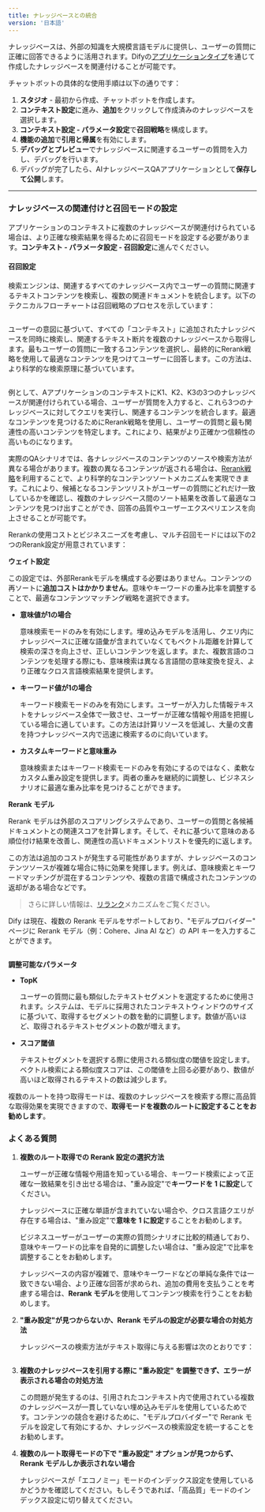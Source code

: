 ```yaml
---
title: ナレッジベースとの統合
version: '日本語'
---
```


ナレッジベースは、外部の知識を大規模言語モデルに提供し、ユーザーの質問に正確に回答できるように活用されます。Difyの[アプリケーションタイプ](user-guide/application-orchestrate/#application_type)を通じて作成したナレッジベースを関連付けることが可能です。

チャットボットの具体的な使用手順は以下の通りです：

1. **スタジオ** - 最初から作成、チャットボットを作成します。
2. **コンテキスト設定**に進み、**追加**をクリックして作成済みのナレッジベースを選択します。
3. **コンテキスト設定 - パラメータ設定**で**召回戦略**を構成します。
4. **機能の追加**で**引用と帰属**を有効にします。
5. **デバッグとプレビュー**でナレッジベースに関連するユーザーの質問を入力し、デバッグを行います。
6. デバッグが完了したら、AIナレッジベースQAアプリケーションとして**保存して公開**します。

***

### ナレッジベースの関連付けと召回モードの設定

アプリケーションのコンテキストに複数のナレッジベースが関連付けられている場合は、より正確な検索結果を得るために召回モードを設定する必要があります。**コンテキスト - パラメータ設定 - 召回設定**に進んでください。

#### 召回設定

検索エンジンは、関連するすべてのナレッジベース内でユーザーの質問に関連するテキストコンテンツを検索し、複数の関連ドキュメントを統合します。以下のテクニカルフローチャートは召回戦略のプロセスを示しています：

<Frame>
  <img src="../../img/rerank-flow-chart.png" alt="" />
</Frame>

ユーザーの意図に基づいて、すべての「コンテキスト」に追加されたナレッジベースを同時に検索し、関連するテキスト断片を複数のナレッジベースから取得します。最もユーザーの質問に一致するコンテンツを選択し、最終的にRerank戦略を使用して最適なコンテンツを見つけてユーザーに回答します。この方法は、より科学的な検索原理に基づいています。

<Frame>
  <img src="../../img/jp-rag-multiple.png" alt="" />
</Frame>

例として、AアプリケーションのコンテキストにK1、K2、K3の3つのナレッジベースが関連付けられている場合、ユーザーが質問を入力すると、これら3つのナレッジベースに対してクエリを実行し、関連するコンテンツを統合します。最適なコンテンツを見つけるためにRerank戦略を使用し、ユーザーの質問と最も関連性の高いコンテンツを特定します。これにより、結果がより正確かつ信頼性の高いものになります。

実際のQAシナリオでは、各ナレッジベースのコンテンツのソースや検索方法が異なる場合があります。複数の異なるコンテンツが返される場合は、[Rerank戦略](/user-guide/knowledge-base/indexing-and-retrieval/rerank)を利用することで、より科学的なコンテンツソートメカニズムを実現できます。これにより、候補となるコンテンツリストがユーザーの質問にどれだけ一致しているかを確認し、複数のナレッジベース間のソート結果を改善して最適なコンテンツを見つけ出すことができ、回答の品質やユーザーエクスペリエンスを向上させることが可能です。

Rerankの使用コストとビジネスニーズを考慮し、マルチ召回モードには以下の2つのRerank設定が用意されています：

**ウェイト設定**

この設定では、外部Rerankモデルを構成する必要はありません。コンテンツの再ソートに**追加コストはかかりません**。意味やキーワードの重み比率を調整することで、最適なコンテンツマッチング戦略を選択できます。

*   **意味値が1の場合**

    意味検索モードのみを有効にします。埋め込みモデルを活用し、クエリ内にナレッジベースに正確な語彙が含まれていなくてもベクトル距離を計算して検索の深さを向上させ、正しいコンテンツを返します。また、複数言語のコンテンツを処理する際にも、意味検索は異なる言語間の意味変換を捉え、より正確なクロス言語検索結果を提供します。

*   **キーワード値が1の場合**

    キーワード検索モードのみを有効にします。ユーザーが入力した情報テキストをナレッジベース全体で一致させ、ユーザーが正確な情報や用語を把握している場合に適しています。この方法は計算リソースを低減し、大量の文書を持つナレッジベース内で迅速に検索するのに向いています。

*   **カスタムキーワードと意味重み**

    意味検索またはキーワード検索モードのみを有効にするのではなく、柔軟なカスタム重み設定を提供します。両者の重みを継続的に調整し、ビジネスシナリオに最適な重み比率を見つけることができます。

**Rerank モデル**

Rerank モデルは外部のスコアリングシステムであり、ユーザーの質問と各候補ドキュメントとの関連スコアを計算します。そして、それに基づいて意味のある順位付け結果を改善し、関連性の高いドキュメントリストを優先的に返します。

この方法は追加のコストが発生する可能性がありますが、ナレッジベースのコンテンツソースが複雑な場合に特に効果を発揮します。例えば、意味検索とキーワードマッチングが混在するコンテンツや、複数の言語で構成されたコンテンツの返却がある場合などです。

> さらに詳しい情報は、[リランク](./indexing-and-retrieval/rerank)メカニズムをご覧ください。

Dify は現在、複数の Rerank モデルをサポートしており、"モデルプロバイダー" ページに Rerank モデル（例：Cohere、Jina AI など）の API キーを入力することができます。

<Frame caption="モデルプロバイダー内での Rerank モデルの設定">
  <img src="../../img/jp-rerank-model-api.png" alt="" />
</Frame>

**調整可能なパラメータ**

- **TopK**

    ユーザーの質問に最も類似したテキストセグメントを選定するために使用されます。システムは、モデルに採用されたコンテキストウィンドウのサイズに基づいて、取得するセグメントの数を動的に調整します。数値が高いほど、取得されるテキストセグメントの数が増えます。

- **スコア閾値**

    テキストセグメントを選択する際に使用される類似度の閾値を設定します。ベクトル検索による類似度スコアは、この閾値を上回る必要があり、数値が高いほど取得されるテキストの数は減少します。

複数のルートを持つ取得モードは、複数のナレッジベースを検索する際に高品質な取得効果を実現できますので、**取得モードを複数のルートに設定することをお勧めします**。

### よくある質問

1. **複数のルート取得での Rerank 設定の選択方法**

    ユーザーが正確な情報や用語を知っている場合、キーワード検索によって正確な一致結果を引き出せる場合は、"重み設定"で**キーワードを 1 に設定**してください。

    ナレッジベースに正確な単語が含まれていない場合や、クロス言語クエリが存在する場合は、"重み設定"で**意味を 1 に設定**することをお勧めします。

    ビジネスユーザーがユーザーの実際の質問シナリオに比較的精通しており、意味やキーワードの比率を自発的に調整したい場合は、"重み設定"で比率を調整することをお勧めします。

    ナレッジベースの内容が複雑で、意味やキーワードなどの単純な条件では一致できない場合、より正確な回答が求められ、追加の費用を支払うことを考慮する場合は、**Rerank モデル**を使用してコンテンツ検索を行うことをお勧めします。

2. **"重み設定"が見つからないか、Rerank モデルの設定が必要な場合の対処方法**

    ナレッジベースの検索方法がテキスト取得に与える影響は次のとおりです：

    <Frame>
      <img src="/images/jp-knowledge-base-table.png" alt="" />
    </Frame>

3. **複数のナレッジベースを引用する際に "重み設定" を調整できず、エラーが表示される場合の対処方法**

    この問題が発生するのは、引用されたコンテキスト内で使用されている複数のナレッジベースが一貫していない埋め込みモデルを使用しているためです。コンテンツの競合を避けるために、"モデルプロバイダー"で Rerank モデルを設定して有効にするか、ナレッジベースの検索設定を統一することをお勧めします。

4. **複数のルート取得モードの下で "重み設定" オプションが見つからず、Rerank モデルしか表示されない場合**

    ナレッジベースが「エコノミー」モードのインデックス設定を使用しているかどうかを確認してください。もしそうであれば、「高品質」モードのインデックス設定に切り替えてください。
